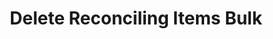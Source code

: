 ---
title: "Delete Reconciling Items Bulk"
openapi: "/openapi/openapi.yaml DELETE /reconcilingitems/{companyId}/bulk"
---